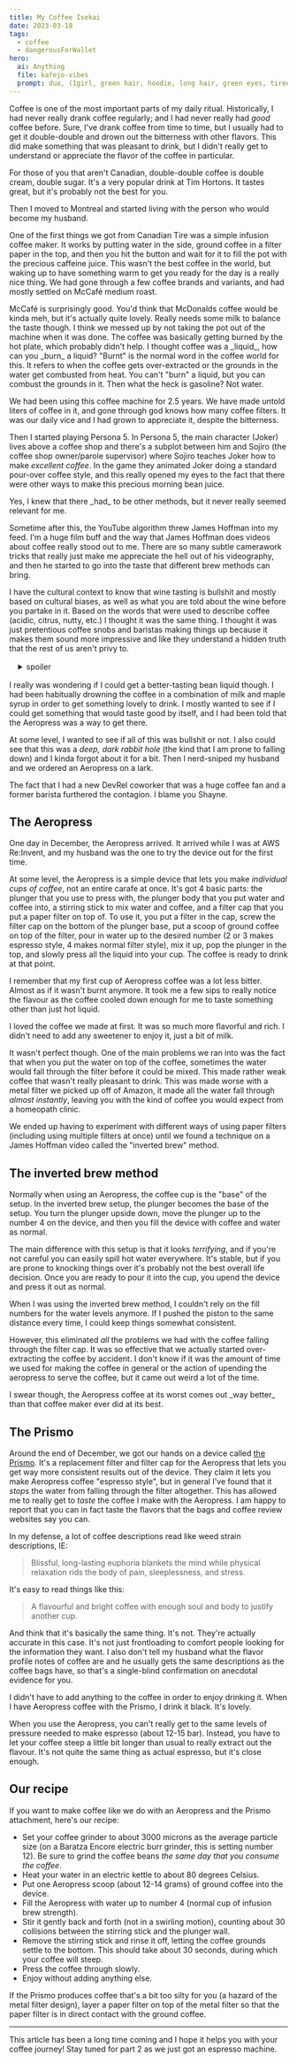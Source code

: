 ```yaml
---
title: My Coffee Isekai
date: 2023-03-18
tags:
  - coffee
  - dangerousForWallet
hero:
  ai: Anything
  file: kafejo-vibes
  prompt: duo, (1girl, green hair, hoodie, long hair, green eyes, tired, holding coffee), (kitchen counter, coffee, coffee grinder, coffee machine, espresso machine), (1guy, brown hair, very short hair), happy
---
```


Coffee is one of the most important parts of my daily ritual.
Historically, I had never really drank coffee regularly; and I had
never really had _good_ coffee before. Sure, I've drank coffee from
time to time, but I usually had to get it double-double and drown
out the bitterness with other flavors. This did make something that
was pleasant to drink, but I didn't really get to understand or
appreciate the flavor of the coffee in particular.

<XeblogConv standalone name="Mara" mood="happy">
  For those of you that aren't Canadian, double-double coffee is double cream,
  double sugar. It's a very popular drink at Tim Hortons. It tastes great, but
  it's probably not the best for you.
</XeblogConv>

Then I moved to Montreal and started living with the person who would
become my husband.

One of the first things we got from Canadian Tire was a simple
infusion coffee maker. It works by putting water in the side, ground
coffee in a filter paper in the top, and then you hit the button and
wait for it to fill the pot with the precious caffeine juice. This
wasn't the best coffee in the world, but waking up to have something
warm to get you ready for the day is a really nice thing. We had gone
through a few coffee brands and variants, and had mostly settled on
McCafé medium roast.

<XeblogConv name="Cadey" mood="coffee">
  McCafé is surprisingly good. You'd think that McDonalds coffee would be kinda
  meh, but it's actually quite lovely. Really needs some milk to balance the
  taste though.
</XeblogConv>
<XeblogConv name="Scoots" mood="explain">
  I think we messed up by not taking the pot out of the machine when it was
  done. The coffee was basically getting burned by the hot plate, which probably
  didn't help.
</XeblogConv>
<XeblogConv name="Aoi" mood="wut">
  I thought coffee was a _liquid_, how can you _burn_ a liquid?
</XeblogConv>
<XeblogConv name="Cadey" mood="coffee">
  "Burnt" is the normal word in the coffee world for this. It refers to when the
  coffee gets over-extracted or the grounds in the water get combusted from
  heat. You can't "burn" a liquid, but you can combust the grounds in it.
</XeblogConv>
<XeblogConv name="Scoots" mood="thonk">
  Then what the heck is gasoline?
</XeblogConv>
<XeblogConv name="Aoi" mood="sus">
  Not water.
</XeblogConv>

We had been using this coffee machine for 2.5 years. We have made
untold liters of coffee in it, and gone through god knows how many
coffee filters. It was our daily vice and I had grown to appreciate
it, despite the bitterness.

Then I started playing Persona 5. In Persona 5, the main character
(Joker) lives above a coffee shop and there's a subplot between him
and Sojiro (the coffee shop owner/parole supervisor) where Sojiro
teaches Joker how to make _excellent coffee_. In the game they
animated Joker doing a standard pour-over coffee style, and this
really opened my eyes to the fact that there were other ways to make
this precious morning bean juice.

<XeblogConv name="Cadey" mood="coffee">
  Yes, I knew that there _had_ to be other methods, but it never really seemed
  relevant for me.
</XeblogConv>

Sometime after this, the YouTube algorithm threw James Hoffman into my
feed. I'm a huge film buff and the way that James Hoffman does videos
about coffee really stood out to me. There are so many subtle
camerawork tricks that really just make me appreciate the hell out of
his videography, and then he started to go into the taste that
different brew methods can bring.

I have the cultural context to know that wine tasting is bullshit and
mostly based on cultural biases, as well as what you are told about
the wine before you partake in it. Based on the words that were used
to describe coffee (acidic, citrus, nutty, etc.) I thought it was the
same thing. I thought it was just pretentious coffee snobs and
baristas making things up because it makes them sound more impressive
and like they understand a hidden truth that the rest of us aren't
privy to.

<details style="max-width:65ch;margin:1rem;">
  <summary>spoiler</summary>
  They aren't making this up, you can actually taste the difference lol.
</details>

I really was wondering if I could get a better-tasting bean liquid
though. I had been habitually drowning the coffee in a combination of
milk and maple syrup in order to get something lovely to drink. I
mostly wanted to see if I could get something that would taste good by
itself, and I had been told that the Aeropress was a way to get there.

At some level, I wanted to see if all of this was bullshit or not. I
also could see that this was a _deep, dark rabbit hole_ (the kind that
I am prone to falling down) and I kinda forgot about it for a bit.
Then I nerd-sniped my husband and we ordered an Aeropress on a lark.

<XeblogConv name="Cadey" mood="coffee">
  The fact that I had a new DevRel coworker that was a huge coffee fan and a
  former barista furthered the contagion. I blame you Shayne.
</XeblogConv>

## The Aeropress

One day in December, the Aeropress arrived. It arrived while I was at
AWS Re:Invent, and my husband was the one to try the device out for
the first time.

At some level, the Aeropress is a simple device that lets you make
_individual cups of coffee_, not an entire carafe at once. It's got 4
basic parts: the plunger that you use to press with, the plunger body
that you put water and coffee into, a stirring stick to mix water and
coffee, and a filter cap that you put a paper filter on top of. To use
it, you put a filter in the cap, screw the filter cap on the bottom of
the plunger base, put a scoop of ground coffee on top of the filter,
pour in water up to the desired number (2 or 3 makes espresso style, 4
makes normal filter style), mix it up, pop the plunger in the top, and
slowly press all the liquid into your cup. The coffee is ready to
drink at that point.

<XeblogConv standalone name="Scoots" mood="neutral">
  I remember that my first cup of Aeropress coffee was a lot less bitter. Almost
  as if it wasn't burnt anymore. It took me a few sips to really notice the
  flavour as the coffee cooled down enough for me to taste something other than
  just hot liquid.
</XeblogConv>

<XeblogPicture path="blog/2023/aeropress-usage"></XeblogPicture>

I loved the coffee we made at first. It was so much more flavorful and
rich. I didn't need to add any sweetener to enjoy it, just a bit of
milk.

It wasn't perfect though. One of the main problems we ran into was the
fact that when you put the water on top of the coffee, sometimes the
water would fall through the filter before it could be mixed. This
made rather weak coffee that wasn't really pleasant to drink. This was
made worse with a metal filter we picked up off of Amazon, it made all
the water fall through _almost instantly_, leaving you with the kind
of coffee you would expect from a homeopath clinic.

We ended up having to experiment with different ways of using paper
filters (including using multiple filters at once) until we found a
technique on a James Hoffman video called the "inverted brew" method.

## The inverted brew method

Normally when using an Aeropress, the coffee cup is the "base" of the
setup. In the inverted brew setup, the plunger becomes the base of the
setup. You turn the plunger upside down, move the plunger up to the
number 4 on the device, and then you fill the device with coffee and
water as normal.

The main difference with this setup is that it looks _terrifying_, and
if you're not careful you can easily spill hot water everywhere. It's
stable, but if you are prone to knocking things over it's probably not
the best overall life decision. Once you are ready to pour it into the
cup, you upend the device and press it out as normal.

<XeblogConv standalone name="Scoots" mood="explain">
  When I was using the inverted brew method, I couldn't rely on the fill numbers
  for the water levels anymore. If I pushed the piston to the same distance
  every time, I could keep things somewhat consistent.
</XeblogConv>

However, this eliminated _all_ the problems we had with the coffee
falling through the filter cap. It was so effective that we actually
started over-extracting the coffee by accident. I don't know if it was
the amount of time we used for making the coffee in general or the
action of upending the aeropress to serve the coffee, but it came out
weird a lot of the time.

<XeblogConv standalone name="Cadey" mood="coffee">
  I swear though, the Aeropress coffee at its worst comes out _way better_ than
  that coffee maker ever did at its best.
</XeblogConv>

## The Prismo

Around the end of December, we got our hands on a device called [the
Prismo](https://fellowproducts.com/products/prismo/). It's a
replacement filter and filter cap for the Aeropress that lets you get
way more consistent results out of the device. They claim it lets you
make Aeropress coffee "espresso style", but in general I've found that
it _stops_ the water from falling through the filter altogether. This
has allowed me to really get to _taste_ the coffee I make with the
Aeropress. I am happy to report that you can in fact taste the flavors
that the bags and coffee review websites say you can.

<XeblogConv standalone name="Cadey" mood="coffee">
  In my defense, a lot of coffee descriptions read like weed strain
  descriptions, IE:
  <blockquote>
    Blissful, long-lasting euphoria blankets the mind while physical relaxation
    rids the body of pain, sleeplessness, and stress.
  </blockquote>
  It's easy to read things like this:
  <blockquote>
    A flavourful and bright coffee with enough soul and body to justify another
    cup.
  </blockquote>
  And think that it's basically the same thing. It's not. They're actually
  accurate in this case. It's not just frontloading to comfort people looking
  for the information they want. I also don't tell my husband what the flavor
  profile notes of coffee are and he usually gets the same descriptions as the
  coffee bags have, so that's a single-blind confirmation on anecdotal evidence
  for you.
</XeblogConv>

I didn't have to add anything to the coffee in order to enjoy drinking
it. When I have Aeropress coffee with the Prismo, I drink it black.
It's lovely.

<XeblogConv standalone name="Scoots" mood="explain">
  When you use the Aeropress, you can't really get to the same levels of
  pressure needed to make espresso (about 12-15 bar). Instead, you have to let
  your coffee steep a little bit longer than usual to really extract out the
  flavour. It's not quite the same thing as actual espresso, but it's close
  enough.
</XeblogConv>

## Our recipe

If you want to make coffee like we do with an Aeropress and the Prismo
attachment, here's our recipe:

- Set your coffee grinder to about 3000 microns as the average
  particle size (on a Baratza Encore electric burr grinder, this is
  setting number 12). Be sure to grind the coffee beans _the same day
  that you consume the coffee_.
- Heat your water in an electric kettle to about 80 degrees Celsius.
- Put one Aeropress scoop (about 12-14 grams) of ground coffee into
  the device.
- Fill the Aeropress with water up to number 4 (normal cup of infusion
  brew strength).
- Stir it gently back and forth (not in a swirling motion), counting
  about 30 collisions between the stirring stick and the plunger wall.
- Remove the stirring stick and rinse it off, letting the coffee
  grounds settle to the bottom. This should take about 30 seconds,
  during which your coffee will steep.
- Press the coffee through slowly.
- Enjoy without adding anything else.

If the Prismo produces coffee that's a bit too silty for you (a hazard
of the metal filter design), layer a paper filter on top of the metal
filter so that the paper filter is in direct contact with the ground
coffee.

---

This article has been a long time coming and I hope it helps you with
your coffee journey! Stay tuned for part 2 as we just got an espresso
machine.

<XeblogPicture path="blog/2023/latte-preview" />
